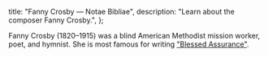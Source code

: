   title: "Fanny Crosby — Notae Bibliae",
  description: "Learn about the composer Fanny Crosby.",
};

<Initial text="Fanny Crosby" />

Fanny Crosby (1820–1915) was a blind American Methodist mission worker, poet, and hymnist. She is most famous for writing ["Blessed Assurance"](/liturgy/music/hymns/blessed-assurance).
